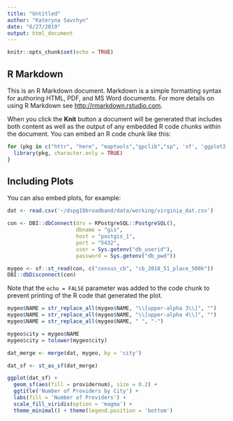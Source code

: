```yaml
---
title: "Untitled"
author: "Kateryna Savchyn"
date: "6/27/2019"
output: html_document
---
```


```r
knitr::opts_chunk$set(echo = TRUE)
```

## R Markdown

This is an R Markdown document. Markdown is a simple formatting syntax for authoring HTML, PDF, and MS Word documents. For more details on using R Markdown see <http://rmarkdown.rstudio.com>.

When you click the **Knit** button a document will be generated that includes both content as well as the output of any embedded R code chunks within the document. You can embed an R code chunk like this:

```r
for (pkg in c("httr", "here", "maptools","gpclib","sp", 'sf', 'ggplot2', 'ggmap', 'osmdata', 'tidyverse', 'tigris', 'acs', 'data.table', 'maditr', 'viridis', 'ggplot2')) {
  library(pkg, character.only = TRUE)
}
```

## Including Plots

You can also embed plots, for example:

```r
dat <- read.csv('~/dspg19broadband/data/working/virginia_dat.csv')

con <- DBI::dbConnect(drv = RPostgreSQL::PostgreSQL(),
                      dbname = "gis",
                      host = "postgis_1",
                      port = "5432",
                      user = Sys.getenv("db_userid"),
                      password = Sys.getenv("db_pwd")) 

mygeo <- sf::st_read(con, c("census_cb", "cb_2018_51_place_500k"))
DBI::dbDisconnect(con)
```

Note that the `echo = FALSE` parameter was added to the code chunk to prevent printing of the R code that generated the plot.

```r
mygeo$NAME = str_replace_all(mygeo$NAME, "\\[upper-alpha 3\\]", "")
mygeo$NAME = str_replace_all(mygeo$NAME, "\\[upper-alpha 4\\]", "")
mygeo$NAME = str_replace_all(mygeo$NAME, " ", "-")

mygeo$city = mygeo$NAME
mygeo$city = tolower(mygeo$city)

dat_merge <- merge(dat, mygeo, by = 'city')

dat_sf <- st_as_sf(dat_merge) 

ggplot(dat_sf) + 
  geom_sf(aes(fill = providernum), size = 0.2) + 
  ggtitle('Number of Providers by City') +  
  labs(fill = 'Number of Providers') +
  scale_fill_viridis(option = 'magma') + 
  theme_minimal() + theme(legend.position = 'bottom')

```